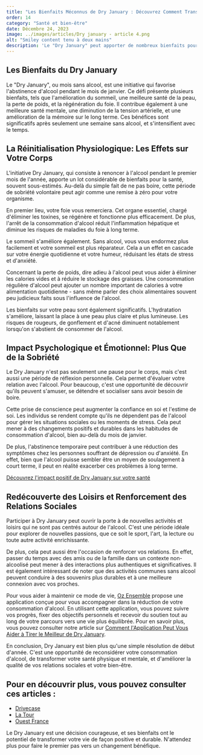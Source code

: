 ```yaml
---
title: "Les Bienfaits Méconnus de Dry January : Découvrez Comment Transformer votre Vie"
order: 14
category: "Santé et bien-être"
date: Décembre 24, 2023
image: ../images/articles/Dry january - article 4.png
alt: "Smiley content tenu à deux mains"
description: 'Le "Dry January" peut apporter de nombreux bienfaits pour la santé physique et mentale. En arrêtant de boire de l''alcool, le foie se régénère, le sommeil s''améliore, la peau devient plus saine et le poids peut être réduit. Sur le plan psychologique, cette période permet de réfléchir sur sa relation avec l''alcool et peut renforcer la confiance en soi. De plus, cela ouvre la porte à de nouvelles activités et peut améliorer les relations sociales. Participer à cette initiative peut donc transformer positivement votre vie.'
---
```


## Les Bienfaits du Dry January

Le "Dry January", ou mois sans alcool, est une initiative qui favorise l'abstinence d'alcool pendant le mois de janvier. Ce défi présente plusieurs bienfaits, tels que l'amélioration du sommeil, une meilleure santé de la peau, la perte de poids, et la régénération du foie. Il contribue également à une meilleure santé mentale, une diminution de la tension artérielle, et une amélioration de la mémoire sur le long terme. Ces bénéfices sont significatifs après seulement une semaine sans alcool, et s'intensifient avec le temps.

## La Réinitialisation Physiologique: Les Effets sur Votre Corps

L'initiative Dry January, qui consiste à renoncer à l'alcool pendant le premier mois de l'année, apporte un lot considérable de bienfaits pour la santé, souvent sous-estimés. Au-delà du simple fait de ne pas boire, cette période de sobriété volontaire peut agir comme une remise à zéro pour votre organisme.

En premier lieu, votre foie vous remerciera. Cet organe essentiel, chargé d'éliminer les toxines, se régénère et fonctionne plus efficacement. De plus, l'arrêt de la consommation d'alcool réduit l'inflammation hépatique et diminue les risques de maladies du foie à long terme.

Le sommeil s'améliore également. Sans alcool, vous vous endormez plus facilement et votre sommeil est plus réparateur. Cela a un effet en cascade sur votre énergie quotidienne et votre humeur, réduisant les états de stress et d'anxiété.

Concernant la perte de poids, dire adieu à l'alcool peut vous aider à éliminer les calories vides et à réduire le stockage des graisses. Une consommation régulière d'alcool peut ajouter un nombre important de calories à votre alimentation quotidienne - sans même parler des choix alimentaires souvent peu judicieux faits sous l'influence de l'alcool.

Les bienfaits sur votre peau sont également significatifs. L'hydratation s'améliore, laissant la place à une peau plus claire et plus lumineuse. Les risques de rougeurs, de gonflement et d'acné diminuent notablement lorsqu'on s'abstient de consommer de l'alcool.

## Impact Psychologique et Émotionnel: Plus Que de la Sobriété

Le Dry January n'est pas seulement une pause pour le corps, mais c'est aussi une période de réflexion personnelle. Cela permet d'évaluer votre relation avec l'alcool. Pour beaucoup, c'est une opportunité de découvrir qu'ils peuvent s'amuser, se détendre et socialiser sans avoir besoin de boire.

Cette prise de conscience peut augmenter la confiance en soi et l'estime de soi. Les individus se rendent compte qu'ils ne dépendent pas de l'alcool pour gérer les situations sociales ou les moments de stress. Cela peut mener à des changements positifs et durables dans les habitudes de consommation d'alcool, bien au-delà du mois de janvier.

De plus, l'abstinence temporaire peut contribuer à une réduction des symptômes chez les personnes souffrant de dépression ou d'anxiété. En effet, bien que l'alcool puisse sembler être un moyen de soulagement à court terme, il peut en réalité exacerber ces problèmes à long terme.

[Découvrez l'impact positif de Dry January sur votre santé](les-bienfaits-de-dry-january-sur-la-santé-mentale-et-physique-un-mois-qui-compte)

## Redécouverte des Loisirs et Renforcement des Relations Sociales

Participer à Dry January peut ouvrir la porte à de nouvelles activités et loisirs qui ne sont pas centrés autour de l'alcool. C'est une période idéale pour explorer de nouvelles passions, que ce soit le sport, l'art, la lecture ou toute autre activité enrichissante.

De plus, cela peut aussi être l'occasion de renforcer vos relations. En effet, passer du temps avec des amis ou de la famille dans un contexte non-alcoolisé peut mener à des interactions plus authentiques et significatives. Il est également intéressant de noter que des activités communes sans alcool peuvent conduire à des souvenirs plus durables et à une meilleure connexion avec vos proches.

Pour vous aider à maintenir ce mode de vie, [Oz Ensemble](https://ozensemble.fabrique.social.gouv.fr/) propose une application conçue pour vous accompagner dans la réduction de votre consommation d'alcool. En utilisant cette application, vous pouvez suivre vos progrès, fixer des objectifs personnels et recevoir du soutien tout au long de votre parcours vers une vie plus équilibrée. Pour en savoir plus, vous pouvez consulter notre article sur [Comment l'Application Peut Vous Aider à Tirer le Meilleur de Dry January](reussir-son-dry-january-avec-oz-ensemble).

<DownloadButtons />

En conclusion, Dry January est bien plus qu'une simple résolution de début d'année. C'est une opportunité de reconsidérer votre consommation d'alcool, de transformer votre santé physique et mentale, et d'améliorer la qualité de vos relations sociales et votre bien-être.

## Pour en découvrir plus, vous pouvez consulter ces articles :

- [Drivecase](https://www.drivecase.fr/conseils-prevention/prevention-alcool/dry-january/#:~:text=addictives%20au%20travail.-,Quels%20sont%20les%20bienfaits%20du%20Dry%20January%20%3F,%C3%A0%20court%20et%20long%20terme.&text=Votre%20sommeil%20s'am%C3%A9liore%20%3A%20une,l'alcool%20am%C3%A9lie%20le%20sommeil.)
- [La Tour](https://www.la-tour.ch/fr/conseils/dry-january-les-vertus-de-labstinence-momentanee-dalcool-0)
- [Ouest France](https://www.ouest-france.fr/sante/addictions/alcool/dry-january-pas-d-alcool-pendant-un-mois-ca-fait-quel-effet-sur-le-corps-a3402b94-8b55-11ed-9caf-0ee455432178)

Le Dry January est une décision courageuse, et ses bienfaits ont le potentiel de transformer votre vie de façon positive et durable. N'attendez plus pour faire le premier pas vers un changement bénéfique.

